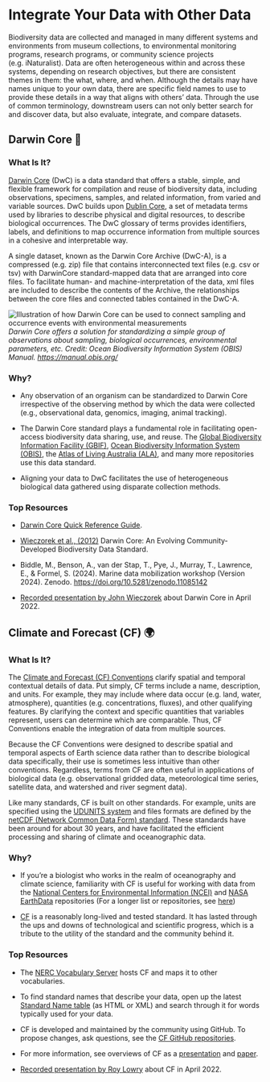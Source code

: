# Integrate Your Data with Other Data

Biodiversity data are collected and managed in many different systems and environments from museum collections, to environmental monitoring programs, research programs, or community science projects (e.g. iNaturalist). Data are often heterogeneous within and across these systems, depending on research objectives, but there are consistent themes in them: the what, where, and when. Although the details may have names unique to your own data, there are specific field names to use to provide these details in a way that aligns with others’ data. Through the use of common terminology, downstream users can not only better search for and discover data, but also evaluate, integrate, and compare datasets.

## Darwin Core 🐘

### What Is It? 

[Darwin Core](https://dwc.tdwg.org) (DwC) is a data standard that offers a stable, simple, and flexible framework for compilation and reuse of biodiversity data, including observations, specimens, samples, and related information, from varied and variable sources. DwC builds upon [Dublin Core](https://esipfed.github.io/bds-primer-best-practices/MAKE_YOUR_DATA_INTERNET_READY.html#dublin-core), a set of metadata terms used by libraries to describe physical and digital resources, to describe biological occurrences. The DwC glossary of terms provides identifiers, labels, and definitions to map occurrence information from multiple sources in a cohesive and interpretable way. 

A single dataset, known as the Darwin Core Archive (DwC-A), is a compressed (e.g. zip) file that contains interconnected text files (e.g. csv or tsv) with DarwinCore standard-mapped data that are arranged into core files. To facilitate human- and machine-interpretation of the data, xml files are included to describe the contents of the Archive, the relationships between the core files and connected tables contained in the DwC-A.

![Illustration of how Darwin Core can be used to connect sampling and occurrence events with environmental measurements](https://manual.obis.org/images/DataSchemaExample.png){fig-alt="Illustration of how Darwin Core can be used to connect sampling and occurrence events with environmental measurements"} *Darwin Core offers a solution for standardizing a simple group of observations about sampling, biological occurrences, environmental parameters, etc. Credit: Ocean Biodiversity Information System (OBIS) Manual. <https://manual.obis.org/>*

### Why?

-   Any observation of an organism can be standardized to Darwin Core irrespective of the observing method by which the data were collected (e.g., observational data, genomics, imaging, animal tracking). 

-   The Darwin Core standard plays a fundamental role in facilitating open-access biodiversity data sharing, use, and reuse. The [Global Biodiversity Information Facility (GBIF)](https://www.gbif.org/), [Ocean Biodiversity Information System (OBIS)](http://www.obis.org), the [Atlas of Living Australia (ALA)](https://www.ala.org.au/), and many more repositories use this data standard.

-   Aligning your data to DwC facilitates the use of heterogeneous biological data gathered using disparate collection methods.

### **Top Resources**

-   [Darwin Core Quick Reference Guide](https://dwc.tdwg.org/terms/).

-   [Wieczorek et al., (2012)](https://doi.org/10.1371/journal.pone.0029715) Darwin Core: An Evolving Community-Developed Biodiversity Data Standard.

-   Biddle, M., Benson, A., van der Stap, T., Pye, J., Murray, T., Lawrence, E., & Formel, S. (2024). Marine data mobilization workshop (Version 2024). Zenodo. <https://doi.org/10.5281/zenodo.11085142>

-   [Recorded presentation by John Wieczorek](https://youtube.com/embed/yOJhP9995TU) about Darwin Core in April 2022.

## Climate and Forecast (CF) 🌍

### What Is It?

The [Climate and Forecast (CF) Conventions](https://cfconventions.org) clarify spatial and temporal contextual details of data. Put simply, CF terms include a name, description, and units. For example, they may include where data occur (e.g. land, water, atmosphere), quantities (e.g. concentrations, fluxes), and other qualifying features. By clarifying the context and specific quantities that variables represent, users can determine which are comparable. Thus, CF Conventions enable the integration of data from multiple sources.

Because the CF Conventions were designed to describe spatial and temporal aspects of Earth science data rather than to describe biological data specifically, their use is sometimes less intuitive than other conventions. Regardless, terms from CF are often useful in applications of biological data (e.g. observational gridded data, meteorological time series, satellite data, and watershed and river segment data).

Like many standards, CF is built on other standards. For example, units are specified using the [UDUNITS system](https://cfconventions.org/faq.html#units-in-cf-udunits) and files formats are defined by the [netCDF (Network Common Data Form) standard](https://www.ogc.org/publications/standard/netcdf/). These standards have been around for about 30 years, and have facilitated the efficient processing and sharing of climate and oceanographic data.

### Why?

-   If you’re a biologist who works in the realm of oceanography and climate science, familiarity with CF is useful for working with data from the [National Centers for Environmental Information (NCEI)](https://www.ncei.noaa.gov/) and [NASA EarthData](https://www.earthdata.nasa.gov/) repositories (For a longer list or repositories, see [here](https://cfconventions.org/projects-activities.html))

-   [CF](https://vocab.nerc.ac.uk/standard_name/) is a reasonably long-lived and tested standard. It has lasted through the ups and downs of technological and scientific progress, which is a tribute to the utility of the standard and the community behind it.

### **Top Resources**

-   The [NERC Vocabulary Server](https://vocab.nerc.ac.uk/) hosts CF and maps it to other vocabularies. 

-   To find standard names that describe your data, open up the latest [Standard Name table](https://cfconventions.org/vocabularies.html) (as HTML or XML) and search through it for words typically used for your data.

-   CF is developed and maintained by the community using GitHub. To propose changes, ask questions, see the [CF GitHub repositories](https://github.com/cf-convention).

-   For more information, see overviews of CF as a [presentation](https://cfconventions.org/Data/cf-documents/overview/viewgraphs.pdf) and [paper](https://cfconventions.org/Data/cf-documents/overview/article.pdf).

-   [Recorded presentation by Roy Lowry](https://youtube.com/embed/yOJhP9995TU) about CF in April 2022.
